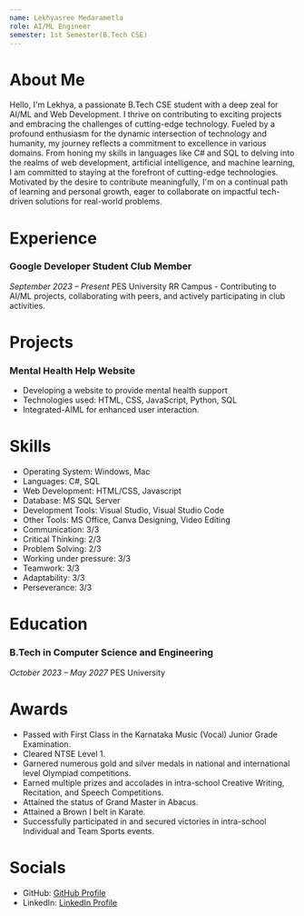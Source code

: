 ```yaml
---
name: Lekhyasree Medarametla
role: AI/ML Engineer
semester: 1st Semester(B.Tech CSE)
---
```


# About Me

Hello, I'm Lekhya, a passionate B.Tech CSE student with a deep zeal for AI/ML and Web Development. I thrive on contributing to exciting projects and embracing the challenges of cutting-edge technology. Fueled by a profound enthusiasm for the dynamic intersection of technology and humanity, my journey reflects a commitment to excellence in various domains. From honing my skills in languages like C# and SQL to delving into the realms of web development, artificial intelligence, and machine learning, I am committed to staying at the forefront of cutting-edge technologies. Motivated by the desire to contribute meaningfully, I'm on a continual path of learning and personal growth, eager to collaborate on impactful tech-driven solutions for real-world problems.

# Experience

### **Google Developer Student Club Member**
_September 2023 – Present_
PES University RR Campus - Contributing to AI/ML projects, collaborating with peers, and actively participating in club activities.

# Projects

### **Mental Health Help Website**
- Developing a website to provide mental health support
- Technologies used: HTML, CSS, JavaScript, Python, SQL
- Integrated-AIML for enhanced user interaction.

# Skills

- Operating System: Windows, Mac
- Languages: C#, SQL
- Web Development: HTML/CSS, Javascript
- Database: MS SQL Server
- Development Tools: Visual Studio, Visual Studio Code
- Other Tools: MS Office, Canva Designing, Video Editing
- Communication: 3/3
- Critical Thinking: 2/3
- Problem Solving: 2/3
- Working under pressure: 3/3
- Teamwork: 3/3
- Adaptability: 3/3
- Perseverance: 3/3

# Education

### B.Tech in Computer Science and Engineering
_October 2023 – May 2027_
PES University 

# Awards

- Passed with First Class in the Karnataka Music (Vocal) Junior Grade Examination.
- Cleared NTSE Level 1.
- Garnered numerous gold and silver medals in national and international level Olympiad competitions.
- Earned multiple prizes and accolades in intra-school Creative Writing, Recitation, and Speech Competitions.
- Attained the status of Grand Master in Abacus.
- Attained a Brown I belt in Karate.
- Successfully participated in and secured victories in intra-school Individual and Team Sports events.

# Socials

- GitHub: [GitHub Profile](https://github.com/Lekhya25)
- LinkedIn: [LinkedIn Profile](https://www.linkedin.com/in/Lekhyasree/)



